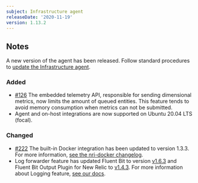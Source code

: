 ```yaml
---
subject: Infrastructure agent
releaseDate: '2020-11-19'
version: 1.13.2
---
```


## Notes

A new version of the agent has been released. Follow standard procedures to [update the Infrastructure agent](https://docs.newrelic.com/docs/infrastructure/install-configure-manage-infrastructure/update-or-uninstall/update-infrastructure-agent).

### Added

* [#126](https://github.com/newrelic/infrastructure-agent/issues/126) The embedded telemetry API, responsible for sending dimensional metrics, now limits the amount of queued entities. This feature tends to avoid memory consumption when metrics can not be submitted.
* Agent and on-host integrations are now supported on Ubuntu 20.04 LTS (focal).

### Changed

* [#222](https://github.com/newrelic/infrastructure-agent/pull/222) The built-in Docker integration has been updated to version 1.3.3. For more information, [see the nri-docker changelog](https://github.com/newrelic/nri-docker/releases/tag/v1.3.3).
* Log forwarder feature has updated Fluent Bit to version [v1.6.3](https://github.com/fluent/fluent-bit/releases/tag/v1.6.3) and Fluent Bit Output Plugin for New Relic to [v1.4.3](https://github.com/newrelic/newrelic-fluent-bit-output/releases/tag/1.4.3). For more information about Logging feature, [see our docs](https://docs.newrelic.com/docs/logs/enable-log-management-new-relic/enable-log-monitoring-new-relic/forward-your-logs-using-infrastructure-agent#agent-logs).

